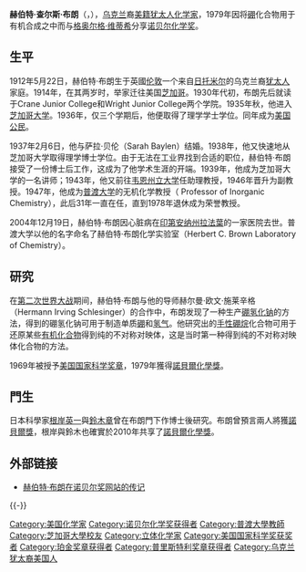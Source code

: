 {{Infobox scientist
|name              = 赫伯特·布朗[[File:Nobel_prize_medal.svg|25px]]<br />Herbert Brown
|birth_date        = 1921年5月22日
|birth_place       = [[英国|英国]][[伦敦|伦敦]]
|death_date        = {{death date and age|2004|12|19|1921|5|22}}
|death_place       = [[美国|美国]][[拉法葉_(印第安納州)|拉法葉]]
|nationality       = {{USA}}
|field             = [[化学|化学]]
|work_institutions = [[芝加哥大学|芝加哥大学]]<br>[[普渡大学|普渡大学]]
|alma_mater        = [[芝加哥大学|芝加哥大学]]
|doctoral_advisor  = 赫尔曼·欧文·施莱辛格（Hermann Irving Schlesinger）
|notable_students = [[File:Nobel_prize_medal.svg|20px]][[铃木章|铃木章]]<br>[[File:Nobel_prize_medal.svg|20px]][[根岸英一|根岸英一]]
|known_for         = 有机硼烷
|author_abbrev_bot = 
|author_abbrev_zoo = 
| prizes           = [[美国国家科学奖章|美国国家科学奖章]] 1969<br>[[艾略特·克雷松獎章|艾略特·克雷松獎章]] 1978<br> [[诺贝尔化学奖|诺贝尔化学奖]] 1979<br>[[普利斯特里奖|普利斯特里奖]] 1981<br>[[珀金奖章|珀金奖章]] 1982
|religion          = 
|footnotes         = 
}}
'''赫伯特·查尔斯·布朗'''（{{lang-en|'''Herbert Charles Brown'''}}，{{bd|1912年|5月22日|2004年|12月19日|catIdx=B}}），[[乌克兰|乌克兰]]裔[[美籍犹太人|美籍犹太人]][[化学家|化学家]]，1979年因将[[硼|硼]]化合物用于有机合成之中而与[[格奥尔格·维蒂希|格奥尔格·维蒂希]]分享[[诺贝尔化学奖|诺贝尔化学奖]]。

==生平==
1912年5月22日，赫伯特·布朗生于英國[[伦敦|伦敦]]一个来自[[日托米尔|日托米尔]]的乌克兰裔[[犹太人|犹太人]]家庭。1914年，在其两岁时，举家迁往美国[[芝加哥|芝加哥]]。1930年代初，布朗先后就读于Crane Junior College和Wright Junior College两个学院。1935年秋，他进入[[芝加哥大学|芝加哥大学]]。1936年，仅三个学期后，他便取得了理学学士学位。同年成为[[美国公民|美国公民]]。

1937年2月6日，他与萨拉·贝伦（Sarah Baylen）结婚。1938年，他又快速地从芝加哥大学取得理学博士学位。由于无法在工业界找到合适的职位，赫伯特·布朗接受了一份博士后工作，这成为了他学术生涯的开端。1939年，他成为芝加哥大学的一名讲师；1943年，他又前往[[韦恩州立大学|韦恩州立大学]]任助理教授，1946年晋升为副教授。1947年，他成为[[普渡大学|普渡大学]]的无机化学教授（ Professor of Inorganic Chemistry），此后31年一直在任，直到1978年退休成为荣誉教授。

2004年12月19日，赫伯特·布朗因心脏病在[[印第安纳州|印第安纳州]][[拉法葉_(印第安納州)|拉法葉]]的一家医院去世。普渡大学以他的名字命名了赫伯特·布朗化学实验室（Herbert C. Brown Laboratory of Chemistry）。

==研究==
在[[第二次世界大战|第二次世界大战]]期间，赫伯特·布朗与他的导师赫尔曼·欧文·施莱辛格（Hermann Irving Schlesinger）的合作中，布朗发现了一种生产[[硼氢化钠|硼氢化钠]]的方法，得到的硼氢化钠可用于制造单质[[硼|硼]]和[[氢气|氢气]]。他研究出的[[手性硼烷|手性硼烷]]化合物可用于还原某些[[有机化合物|有机化合物]]得到纯的不对称对映体，这是当时第一种得到纯的不对称对映体化合物的方法。

1969年被授予[[美国国家科学奖章|美国国家科学奖章]]，1979年獲得[[諾貝爾化學獎|諾貝爾化學獎]]。

==門生==
日本科學家[[根岸英一|根岸英一]]與[[鈴木章|鈴木章]]曾在布朗門下作博士後研究。布朗曾預言兩人將獲[[諾貝爾獎|諾貝爾獎]]，根岸與鈴木也確實於2010年共享了[[諾貝爾化學獎|諾貝爾化學獎]]。

== 外部链接 ==
* [http://www.nobelprize.org/chemistry/laureates/1979/brown-autobio.html 赫伯特·布朗在诺贝尔奖网站的传记] {{Wayback|url=http://www.nobelprize.org/chemistry/laureates/1979/brown-autobio.html |date=20081007163206 }}

{{-}}
{{诺贝尔化学奖获得者 (1976年-2000年)}}
{{珀金奖章获得者}}
{{普里斯特利奖章获得者}}
{{Winners of the National Medal of Science|physical}}

{{Authority control}}
{{DEFAULTSORT:Brown, Herbert C.}}
[[Category:美国化学家|Category:美国化学家]]
[[Category:诺贝尔化学奖获得者|Category:诺贝尔化学奖获得者]]
[[Category:普渡大學教師|Category:普渡大學教師]]
[[Category:芝加哥大學校友|Category:芝加哥大學校友]]
[[Category:立体化学家|Category:立体化学家]]
[[Category:美国国家科学奖获奖者|Category:美国国家科学奖获奖者]]
[[Category:珀金奖章获得者|Category:珀金奖章获得者]]
[[Category:普里斯特利奖章获得者|Category:普里斯特利奖章获得者]]
[[Category:乌克兰犹太裔美国人|Category:乌克兰犹太裔美国人]]